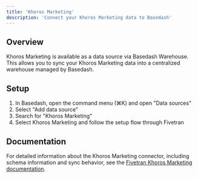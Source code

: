 ```yaml
---
title: 'Khoros Marketing'
description: 'Connect your Khoros Marketing data to Basedash'
---
```


## Overview

Khoros Marketing is available as a data source via Basedash Warehouse. This allows you to sync your Khoros Marketing data into a centralized warehouse managed by Basedash.

## Setup

1. In Basedash, open the command menu (⌘K) and open "Data sources"
2. Select "Add data source"
3. Search for "Khoros Marketing"
4. Select Khoros Marketing and follow the setup flow through Fivetran

## Documentation

For detailed information about the Khoros Marketing connector, including schema information and sync behavior, see the [Fivetran Khoros Marketing documentation](https://fivetran.com/docs/connectors/applications/khoros-marketing).
